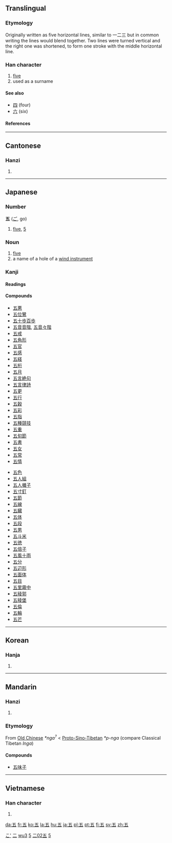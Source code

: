 {{see|伍}}<!-- may be replaced by zh-forms -->

==Translingual==
{{Han stroke|[[image:五-order.gif]]}}
{{Han stroke|[[image:五-bw.png|200px]]}}
===Etymology===
Originally written as five horizontal lines, similar to 一二三 but in common writing the lines would blend together. Two lines were turned vertical and the right one was shortened, to form one stroke with the middle horizontal line.
===Han character===
{{Han char|rad=二|as=02|sn=4|four=1010<sub>7</sub>|canj=一木一 (MDM)}}
# [[five]]
# used as a surname
====See also====
* [[四]] (four)
* [[六]] (six)
====References====
{{Han ref|kx=0086.110|dkj=00257|dj=0178.040|hdz=10011.030|uh=4E94|ud=20116|bh=A4AD|bd=42157}}
----

==Cantonese==
===Hanzi===
{{yue-hanzi|jyut=|y=ng5}}
# {{defn|Cantonese}}

----
== Japanese ==
[[Category:1000 Japanese basic words|こ']]
===Number===
'''五''' ([[ご]], go)
# [[five]], [[5]]

=== Noun ===
{{ja-noun|k|hira=ご|rom=go|hidx=こ'}}
# [[five]]
# a name of a hole of a [[wind instrument]]

===Kanji===
{{ja-kanji|grade=|rs=二02}}
====Readings====
{{ja-readings|on=[[ご]] ([[go]])|kun=[[いつつ]] ([[五つ]], [[itsutsu]]), [[いつ]] ([[itsu]])}}
====Compounds====
{{top2}}
*[[五悪]]
*[[五位鷺]]
*[[五十歩百歩]]
*[[五音音階]], [[五音々階]]
*[[五戒]]
*[[五角形]]
*[[五官]]
*[[五感]]
*[[五経]]
*[[五桁]]
*[[五月]]
*[[五言絶句]]
*[[五言律詩]]
*[[五更]]
*[[五行]]
*[[五穀]]
*[[五彩]]
*[[五指]]
*[[五種競技]]
*[[五重]]
*[[五旬節]]
*[[五書]]
*[[五女]]
*[[五常]]
*[[五情]]
{{mid2}}
*[[五色]]
*[[五人組]]
*[[五人囃子]]
*[[五寸釘]]
*[[五節]]
*[[五線]]
*[[五臓]]
*[[五体]]
*[[五段]]
*[[五男]]
*[[五斗米]]
*[[五徳]]
*[[五倍子]]
*[[五風十雨]]
*[[五分]]
*[[五辺形]]
*[[五面体]]
*[[五目]]
*[[五里霧中]]
*[[五稜郭]]
*[[五稜堡]]
*[[五倫]]
*[[五輪]]
*[[五芒]]
{{bottom}}
----
==Korean==
===Hanja===
{{ko-hanja|hangeul=오|eumhun=다섯|rv=o|mr=o}}
# {{defn|Korean}}
----
==Mandarin==
===Hanzi===
{{cmn-hanzi|pin=[[wǔ]] (wu3)|wg=wu<sup>3</sup>}}
# {{defn|Mandarin}}

===Etymology===

From [[Old Chinese]] ''*nga<sup>?</sup>'' < [[Proto-Sino-Tibetan]] ''*p-nga'' (compare Classical Tibetan ''lnga'')

====Compounds====
*[[五味子]]
----
==Vietnamese==
===Han character===
{{vi-hantu|ngũ}}
# {{defn|Vietnamese}}




[[Category:zh-tw:Numbers|二]]
[[Category:zh-cn:Numbers|wu3]]
[[Category:Japanese numbers|5]]


[[Category:Grade 1 kanji|二02五]]


[[Category:Korean numbers|5]]

[[da:五]]
[[fr:五]]
[[ko:五]]
[[la:五]]
[[hu:五]]
[[ja:五]]
[[pl:五]]
[[pt:五]]
[[fi:五]]
[[sv:五]]
[[zh:五]]